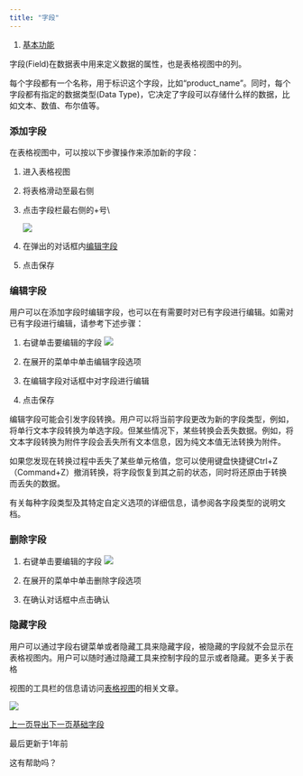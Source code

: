 ```yaml
---
title: "字段"
---
```


1. [基本功能](/ji-ben-gong-neng)

字段(Field)在数据表中用来定义数据的属性，也是表格视图中的列。

每个字段都有一个名称，用于标识这个字段，比如“product\_name”。同时，每个字段都有指定的数据类型(Data Type)，它决定了字段可以存储什么样的数据，比如文本、数值、布尔值等。

### 添加字段

在表格视图中，可以按以下步骤操作来添加新的字段：

1. 进入表格视图

2. 将表格滑动至最右侧

3. 点击字段栏最右侧的+号\\

   ![](/images/ji-ben-gong-neng/4c671faa180b1fe6.png)

4. 在弹出的对话框内[编辑字段](/ji-ben-gong-neng/zi-duan#bian-ji-zi-duan)

5. 点击保存

### 编辑字段

用户可以在添加字段时编辑字段，也可以在有需要时对已有字段进行编辑。如需对已有字段进行编辑，请参考下述步骤：

1. 右键单击要编辑的字段 ![](/images/ji-ben-gong-neng/738cf1737dbdd0c1.png)

2. 在展开的菜单中单击编辑字段选项

3. 在编辑字段对话框中对字段进行编辑

4. 点击保存

<Accordion title="字段转换的注意事项">
  编辑字段可能会引发字段转换。用户可以将当前字段更改为新的字段类型，例如，将单行文本字段转换为单选字段。但某些情况下，某些转换会丢失数据。例如，将文本字段转换为附件字段会丢失所有文本信息，因为纯文本值无法转换为附件。

  如果您发现在转换过程中丢失了某些单元格值，您可以使用键盘快捷键Ctrl+Z（Command+Z）撤消转换，将字段恢复到其之前的状态，同时将还原由于转换而丢失的数据。

  有关每种字段类型及其特定自定义选项的详细信息，请参阅各字段类型的说明文档。
</Accordion>

### 删除字段

1. 右键单击要编辑的字段 ![](/images/ji-ben-gong-neng/7ab6c9660947e51e.png)

2. 在展开的菜单中单击删除字段选项

3. 在确认对话框中点击确认

### 隐藏字段

用户可以通过字段右键菜单或者隐藏工具来隐藏字段，被隐藏的字段就不会显示在表格视图内。用户可以随时通过隐藏工具来控制字段的显示或者隐藏。更多关于表格

视图的工具栏的信息请访问[表格视图](/ji-ben-gong-neng/shi-tu/biao-ge-shi-tu)的相关文章。

<Frame caption="隐藏字段">
  <img src="/images/ji-ben-gong-neng/9483a401484f3026.png" />
</Frame>

[上一页导出](/ji-ben-gong-neng/shu-ju-biao/dao-chu)[下一页基础字段](/ji-ben-gong-neng/zi-duan/ji-chu-zi-duan)

最后更新于1年前

这有帮助吗？
